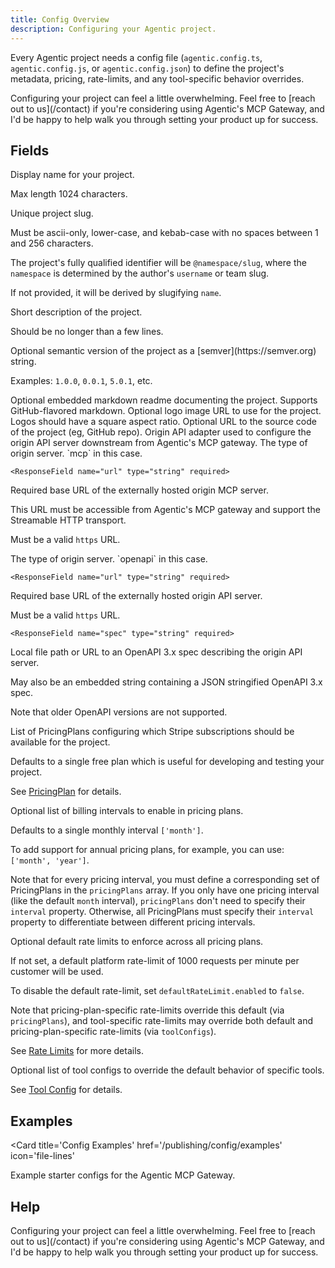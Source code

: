 ```yaml
---
title: Config Overview
description: Configuring your Agentic project.
---
```


Every Agentic project needs a config file (`agentic.config.ts`, `agentic.config.js`, or `agentic.config.json`) to define the project's metadata, pricing, rate-limits, and any tool-specific behavior overrides.

<Tip>
  Configuring your project can feel a little overwhelming. Feel free to [reach
  out to us](/contact) if you're considering using Agentic's MCP Gateway, and
  I'd be happy to help walk you through setting your product up for success.
</Tip>

## Fields

<ResponseField name='name' type='string' required>
Display name for your project.

Max length 1024 characters.

</ResponseField>

<ResponseField name='slug' type='string' required>
Unique project slug.

Must be ascii-only, lower-case, and kebab-case with no spaces between 1 and 256 characters.

The project's fully qualified identifier will be `@namespace/slug`, where
the `namespace` is determined by the author's `username` or team slug.

If not provided, it will be derived by slugifying `name`.

</ResponseField>

<ResponseField name='description' type='string' required>
  Short description of the project.

Should be no longer than a few lines.

</ResponseField>

<ResponseField name='version' type='string'>
Optional semantic version of the project as a [semver](https://semver.org) string.

Examples: `1.0.0`, `0.0.1`, `5.0.1`, etc.

</ResponseField>

<ResponseField name='readme' type='string'>
  Optional embedded markdown readme documenting the project. Supports
  GitHub-flavored markdown.
</ResponseField>

<ResponseField name='iconUrl' type='string'>
  Optional logo image URL to use for the project. Logos should have a square
  aspect ratio.

</ResponseField>

<ResponseField name='sourceUrl' type='string'>
  Optional URL to the source code of the project (eg, GitHub repo).
</ResponseField>

<ResponseField name='origin' type='object' required>
  Origin API adapter used to configure the origin API server downstream from
  Agentic's MCP gateway.

<Expandable title="properties" defaultOpen>
<Tabs>
  <Tab title="MCP origin server">
    <ResponseField name="type" type="string" required>
      The type of origin server. `mcp` in this case.
    </ResponseField>

    <ResponseField name="url" type="string" required>

Required base URL of the externally hosted origin MCP server.

This URL must be accessible from Agentic's MCP gateway and support the Streamable HTTP transport.

Must be a valid `https` URL.

</ResponseField>

  </Tab>

  <Tab title="OpenAPI origin server">
    <ResponseField name="type" type="string" required>
      The type of origin server. `openapi` in this case.
    </ResponseField>

    <ResponseField name="url" type="string" required>

Required base URL of the externally hosted origin API server.

Must be a valid `https` URL.

</ResponseField>

    <ResponseField name="spec" type="string" required>

Local file path or URL to an OpenAPI 3.x spec describing the origin API server.

May also be an embedded string containing a JSON stringified OpenAPI 3.x spec.

Note that older OpenAPI versions are not supported.

</ResponseField>
  </Tab>
</Tabs>
</Expandable>
</ResponseField>

<ResponseField name='pricingPlans' type='array'>
  List of PricingPlans configuring which Stripe subscriptions should be available for the project.

Defaults to a single free plan which is useful for developing and testing your project.

See [PricingPlan](/publishing/config/pricing#pricing-plan) for details.

</ResponseField>

<ResponseField name='pricingIntervals' type='array'>
Optional list of billing intervals to enable in pricing plans.

Defaults to a single monthly interval `['month']`.

To add support for annual pricing plans, for example, you can use:
`['month', 'year']`.

Note that for every pricing interval, you must define a corresponding set
of PricingPlans in the `pricingPlans` array. If you only have one pricing
interval (like the default `month` interval), `pricingPlans` don't need to
specify their `interval` property. Otherwise, all PricingPlans must
specify their `interval` property to differentiate between different
pricing intervals.

</ResponseField>

<ResponseField name='defaultRateLimit' type='object'>
Optional default rate limits to enforce across all pricing plans.

If not set, a default platform rate-limit of 1000 requests per minute per customer will be used.

To disable the default rate-limit, set `defaultRateLimit.enabled` to
`false`.

Note that pricing-plan-specific rate-limits override this default (via
`pricingPlans`), and tool-specific rate-limits may override both default
and pricing-plan-specific rate-limits (via `toolConfigs`).

See [Rate Limits](/publishing/config/rate-limits) for more details.

</ResponseField>

<ResponseField name='toolConfigs' type='array'>
Optional list of tool configs to override the default behavior of specific tools.

See [Tool Config](/publishing/config/tool-config) for details.

</ResponseField>

## Examples

<Card
  title='Config Examples'
  href='/publishing/config/examples'
  icon='file-lines'
>
  Example starter configs for the Agentic MCP Gateway.
</Card>

## Help

<Tip>
  Configuring your project can feel a little overwhelming. Feel free to [reach
  out to us](/contact) if you're considering using Agentic's MCP Gateway, and
  I'd be happy to help walk you through setting your product up for success.
</Tip>

